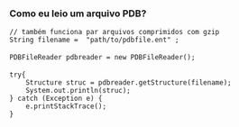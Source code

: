 === Como eu leio um arquivo PDB? ===

<java>
 // também funciona par arquivos comprimidos com gzip
 String filename =  "path/to/pdbfile.ent" ;
 
 PDBFileReader pdbreader = new PDBFileReader();
 
 try{
     Structure struc = pdbreader.getStructure(filename);
     System.out.println(struc);
 } catch (Exception e) {
     e.printStackTrace();
 }
</java>